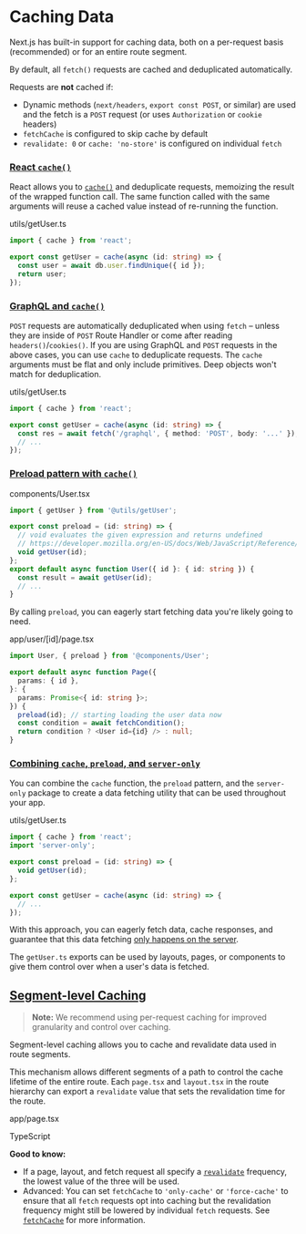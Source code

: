 # Caching Data

Next.js has built-in support for caching data, both on a per-request basis (recommended) or for an entire route segment.

By default, all `fetch()` requests are cached and deduplicated automatically.

Requests are **not** cached if:

- Dynamic methods (`next/headers`, `export const POST`, or similar) are used and the fetch is a `POST` request (or uses `Authorization` or `cookie` headers)
- `fetchCache` is configured to skip cache by default
- `revalidate: 0` or `cache: 'no-store'` is configured on individual `fetch`

### [React `cache()`](#react-cache)

React allows you to [`cache()`](https://github.com/acdlite/rfcs/blob/first-class-promises/text/0000-first-class-support-for-promises.md) and deduplicate requests, memoizing the result of the wrapped function call. The same function called with the same arguments will reuse a cached value instead of re-running the function.

utils/getUser.ts

```ts
import { cache } from 'react';

export const getUser = cache(async (id: string) => {
  const user = await db.user.findUnique({ id });
  return user;
});
```

### [GraphQL and `cache()`](#graphql-and-cache)

`POST` requests are automatically deduplicated when using `fetch` – unless they are inside of `POST` Route Handler or come after reading `headers()`/`cookies()`. If you are using GraphQL and `POST` requests in the above cases, you can use `cache` to deduplicate requests. The `cache` arguments must be flat and only include primitives. Deep objects won't match for deduplication.

utils/getUser.ts

```ts
import { cache } from 'react';

export const getUser = cache(async (id: string) => {
  const res = await fetch('/graphql', { method: 'POST', body: '...' });
  // ...
});
```

### [Preload pattern with `cache()`](#preload-pattern-with-cache)

components/User.tsx

```ts
import { getUser } from '@utils/getUser';

export const preload = (id: string) => {
  // void evaluates the given expression and returns undefined
  // https://developer.mozilla.org/en-US/docs/Web/JavaScript/Reference/Operators/void
  void getUser(id);
};
export default async function User({ id }: { id: string }) {
  const result = await getUser(id);
  // ...
}
```

By calling `preload`, you can eagerly start fetching data you're likely going to need.

app/user/\[id\]/page.tsx

```ts
import User, { preload } from '@components/User';

export default async function Page({
  params: { id },
}: {
  params: Promise<{ id: string }>;
}) {
  preload(id); // starting loading the user data now
  const condition = await fetchCondition();
  return condition ? <User id={id} /> : null;
}
```

### [Combining `cache`, `preload`, and `server-only`](#combining-cache-preload-and-server-only)

You can combine the `cache` function, the `preload` pattern, and the `server-only` package to create a data fetching utility that can be used throughout your app.

utils/getUser.ts

```ts
import { cache } from 'react';
import 'server-only';

export const preload = (id: string) => {
  void getUser(id);
};

export const getUser = cache(async (id: string) => {
  // ...
});
```

With this approach, you can eagerly fetch data, cache responses, and guarantee that this data fetching [only happens on the server](/docs/getting-started/react-essentials#keeping-server-only-code-out-of-client-components-poisoning).

The `getUser.ts` exports can be used by layouts, pages, or components to give them control over when a user's data is fetched.

## [Segment-level Caching](#segment-level-caching)

> **Note:** We recommend using per-request caching for improved granularity and control over caching.

Segment-level caching allows you to cache and revalidate data used in route segments.

This mechanism allows different segments of a path to control the cache lifetime of the entire route. Each `page.tsx` and `layout.tsx` in the route hierarchy can export a `revalidate` value that sets the revalidation time for the route.

app/page.tsx

TypeScript


**Good to know:**

- If a page, layout, and fetch request all specify a [`revalidate`](/docs/app/api-reference/file-conventions/route-segment-config#revalidate) frequency, the lowest value of the three will be used.
- Advanced: You can set `fetchCache` to `'only-cache'` or `'force-cache'` to ensure that all `fetch` requests opt into caching but the revalidation frequency might still be lowered by individual `fetch` requests. See [`fetchCache`](/docs/app/api-reference/file-conventions/route-segment-config#fetchCache) for more information.
